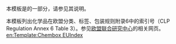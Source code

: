 {{Documentation subpage}}
本模板是{{tl|Chembox}}的一部分，请参见其说明。

本模板列出化学品在欧盟分类、标签、包装规则附录6中的索引号（CLP Regulation Annex 6 Table 3）。参见[http://ecb.jrc.ec.europa.eu/classification-labelling/search-classlab/ 欧盟联合研究中心]的相关网页。
<includeonly>
[[Category:化学信息框模板|{{PAGENAME}}]]
[[en:Template:Chembox EUIndex]]
</includeonly>